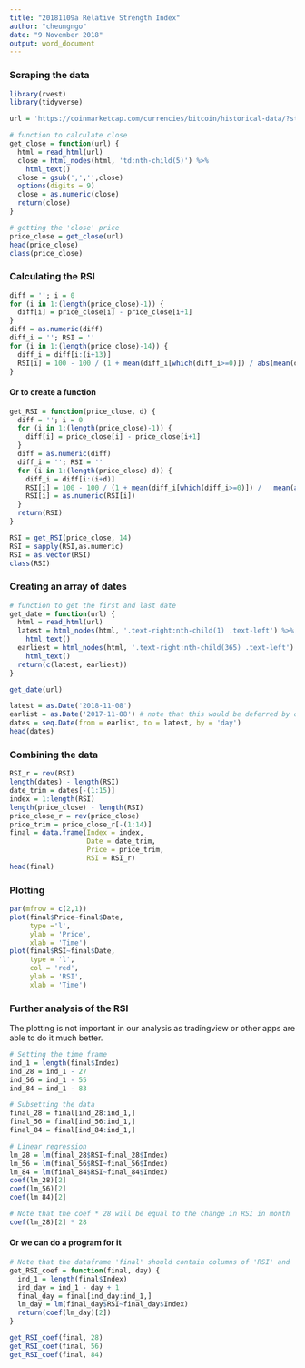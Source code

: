 ```yaml
---
title: "20181109a Relative Strength Index"
author: "cheungngo"
date: "9 November 2018"
output: word_document
---
```


### Scraping the data

```r
library(rvest)
library(tidyverse)
```

```r
url = 'https://coinmarketcap.com/currencies/bitcoin/historical-data/?start=20171109&end=20181109'
```

```r
# function to calculate close
get_close = function(url) {
  html = read_html(url)
  close = html_nodes(html, 'td:nth-child(5)') %>%
    html_text() 
  close = gsub(',','',close)
  options(digits = 9)
  close = as.numeric(close)
  return(close)
}
```

```r
# getting the 'close' price
price_close = get_close(url)
head(price_close)
class(price_close)
```


### Calculating the RSI

```r
diff = ''; i = 0
for (i in 1:(length(price_close)-1)) {
  diff[i] = price_close[i] - price_close[i+1]
}
diff = as.numeric(diff)
diff_i = ''; RSI = ''
for (i in 1:(length(price_close)-14)) {
  diff_i = diff[i:(i+13)]
  RSI[i] = 100 - 100 / (1 + mean(diff_i[which(diff_i>=0)]) / abs(mean(diff_i[which(diff_i<0)])))
}

```

#### Or to create a function 

```r
get_RSI = function(price_close, d) {
  diff = ''; i = 0
  for (i in 1:(length(price_close)-1)) {
    diff[i] = price_close[i] - price_close[i+1]
  }
  diff = as.numeric(diff)
  diff_i = ''; RSI = ''
  for (i in 1:(length(price_close)-d)) {
    diff_i = diff[i:(i+d)]
    RSI[i] = 100 - 100 / (1 + mean(diff_i[which(diff_i>=0)]) /   mean(abs(diff_i[which(diff_i<0)])))
    RSI[i] = as.numeric(RSI[i])
  }
  return(RSI)
}
```

```r
RSI = get_RSI(price_close, 14)
RSI = sapply(RSI,as.numeric)
RSI = as.vector(RSI)
class(RSI)
```


### Creating an array of dates

```r
# function to get the first and last date
get_date = function(url) {
  html = read_html(url)
  latest = html_nodes(html, '.text-right:nth-child(1) .text-left') %>%
    html_text()
  earliest = html_nodes(html, '.text-right:nth-child(365) .text-left') %>%
    html_text()
  return(c(latest, earliest))
}
```

```r
get_date(url)
```

```r
latest = as.Date('2018-11-08')
earlist = as.Date('2017-11-08') # note that this would be deferred by one day
dates = seq.Date(from = earlist, to = latest, by = 'day')
head(dates)
```


### Combining the data

```r
RSI_r = rev(RSI)
length(dates) - length(RSI)
date_trim = dates[-(1:15)]
index = 1:length(RSI)
length(price_close) - length(RSI)
price_close_r = rev(price_close)
price_trim = price_close_r[-(1:14)]
final = data.frame(Index = index,
                   Date = date_trim,
                   Price = price_trim,
                   RSI = RSI_r)
head(final)
```


### Plotting

```r
par(mfrow = c(2,1))
plot(final$Price~final$Date,
     type ='l',
     ylab = 'Price',
     xlab = 'Time')
plot(final$RSI~final$Date,
     type = 'l',
     col = 'red',
     ylab = 'RSI',
     xlab = 'Time')
```


### Further analysis of the RSI

The plotting is not important in our analysis as tradingview or other apps are able to do it much better.

```r
# Setting the time frame
ind_1 = length(final$Index)
ind_28 = ind_1 - 27
ind_56 = ind_1 - 55
ind_84 = ind_1 - 83
```

```r
# Subsetting the data
final_28 = final[ind_28:ind_1,]
final_56 = final[ind_56:ind_1,]
final_84 = final[ind_84:ind_1,]
```

```r
# Linear regression
lm_28 = lm(final_28$RSI~final_28$Index)
lm_56 = lm(final_56$RSI~final_56$Index)
lm_84 = lm(final_84$RSI~final_84$Index)
coef(lm_28)[2]
coef(lm_56)[2]
coef(lm_84)[2]
```

```r
# Note that the coef * 28 will be equal to the change in RSI in month
coef(lm_28)[2] * 28
```


#### Or we can do a program for it

```r
# Note that the dataframe 'final' should contain columns of 'RSI' and 'Index'
get_RSI_coef = function(final, day) {
  ind_1 = length(final$Index)
  ind_day = ind_1 - day + 1
  final_day = final[ind_day:ind_1,]
  lm_day = lm(final_day$RSI~final_day$Index)
  return(coef(lm_day)[2])
}
```

```r
get_RSI_coef(final, 28)
get_RSI_coef(final, 56)
get_RSI_coef(final, 84)
```

